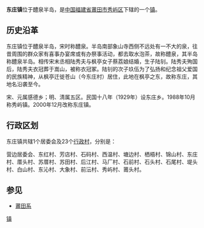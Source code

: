 {{Unreferenced|time=2018-03-02T08:09:12+00:00}}
{{中国乡级行政区
| 行政区全称 = 东庄镇
| 景观照片文件名 = 
| 景观照片描述 = 
| 汉语拼音 = 
| 通用拼音 = 
| 注音符號 = 
| 其它标音类型1 = 
| 其它标音1 = 
| 其它标音类型2 = 
| 其它标音2 = 
| 其它语言类型1 = 
| 其它语言地名1 = 
| 其它语言类型2 = 
| 其它语言地名2 = 
| 上级行政区 = [[福建省|福建省]][[莆田市|莆田市]][[秀屿区|秀屿区]]
| 行政区类别 = [[镇|镇]]
| 行政区划代码 = 
| 地理坐标 = 
| 总面积 = 
| 户籍人口 = 
| 户籍人口年份 = 
| 常住人口 = 
| 常住人口年份 = 
| 人口密度 = 
| 行政区划 = 
| 官方网站 = 
| 政府驻地 = 
| 邮政编码 = 
| 毗邻行政区 = 
| 位置图文件名 = 
| 位置图描述 = 
}}
'''东庄镇'''位于醴泉半岛，是[[中华人民共和国|中国]][[福建省|福建省]][[莆田市|莆田市]][[秀屿区|秀屿区]]下辖的一个[[镇|镇]]。

==历史沿革==
东庄镇位于醴泉半岛，宋时称醴泉。半岛南部象山寺西侧不远处有一不大的泉，往昔周围的群众家有喜事办宴席或有办祭事活动，都去取水泡茶，故称醴泉，其半岛称醴泉半岛。相传宋末丞相陆秀夫与枫亭女子蔡荔娘结婚，生子陆钊。陆秀夫殉国后，陆秀夫衣冠葬于嵩山，被称衣冠冢。陆钊的次子玖伍为了弘扬和纪念祖父爱国的民族精神，从枫亭迁徙苍山（今东庄村）居住，此地在枫亭之东，故称东庄，其地名沿袭至今。

宋、元属感德乡；明、清属五区。民国十八年（1929年）设东庄乡。1988年10月称秀屿镇。2000年12月改称东庄镇。

== 行政区划 ==

东庄镇共辖1个居委会及23个[[行政村|行政村]]，分别是：

营边居委会、东红村、芳店村、石码村、西温村、塘边村、栖梧村、锦山村、东庄村、厝头村、苏厝村、苏田村、后江村、马厂村、石前村、石头村、石尾村、堤头村、白山村、东沁村、大象村、前沄村、秀屿村、莆头村。

==参见==
*[[莆田系|莆田系]]

{{秀屿区行政区划}}
{{福建小作品}}
[[Category:秀屿区乡镇|镇]]